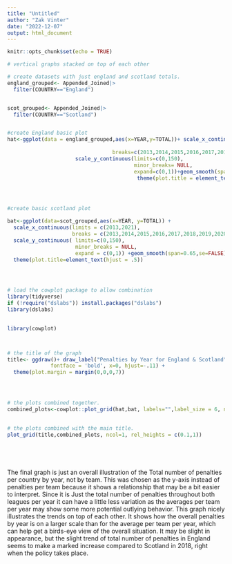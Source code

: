 ```yaml
---
title: "Untitled"
author: "Zak Vinter"
date: "2022-12-07"
output: html_document
---
```


```r
knitr::opts_chunk$set(echo = TRUE)
```


```r
# vertical graphs stacked on top of each other

# create datasets with just england and scotland totals.
england_grouped<- Appended_Joined|> 
  filter(COUNTRY=="England")


scot_grouped<- Appended_Joined|> 
  filter(COUNTRY=="Scotland") 


#create England basic plot
hat<-ggplot(data = england_grouped,aes(x=YEAR,y=TOTAL))+ scale_x_continuous(limits= c(2013,2021),
                                                                        
                                  breaks=c(2013,2014,2015,2016,2017,2018,2019,2020,2021))+
                      scale_y_continuous(limits=c(0,150), 
                                         minor_breaks= NULL, 
                                         expand=c(0,1))+geom_smooth(span=0.65, se=FALSE) +ggtitle("England")+
                                          theme(plot.title = element_text(hjust=.5))




#create basic scotland plot

bat<-ggplot(data=scot_grouped,aes(x=YEAR, y=TOTAL)) + 
  scale_x_continuous(limits = c(2013,2021), 
                     breaks = c(2013,2014,2015,2016,2017,2018,2019,2020,2021))+
  scale_y_continuous( limits=c(0,150),
                      minor_breaks = NULL, 
                      expand = c(0,1)) +geom_smooth(span=0.65,se=FALSE) +ggtitle("Scotland")+
  theme(plot.title=element_text(hjust = .5))




# load the cowplot package to allow combination
library(tidyverse)
if (!require("dslabs")) install.packages("dslabs")
library(dslabs)
  

library(cowplot)



# the title of the graph
title<- ggdraw()+ draw_label("Penalties by Year for England & Scotland",
              fontface = 'bold', x=0, hjust=-.11) + 
  theme(plot.margin = margin(0,0,0,7))




# the plots combined together.
combined_plots<-cowplot::plot_grid(hat,bat, labels="",label_size = 6, ncol = 1)
         

# the plots combined with the main title.         
plot_grid(title,combined_plots, ncol=1, rel_heights = c(0.1,1))






```

The final graph is just an overall illustration of the Total number of penalties per country by year, not by team. This was chosen as the y-axis instead of penalties per team because it shows a relationship that may be a bit easier to interpret. Since it is Just the total number of penalties throughout both leagues per year it can have a little less variation as the averages per team per year may show some more potential outlying behavior. This graph nicely illustrates the trends on top of each other. It shows how the overall penalties by year is on a larger scale than for the average per team per year, which can help get a birds-eye view of the overall situation. It may be slight in appearance, but the slight trend of total number of penalties in England seems to make a marked increase compared to Scotland in 2018, right when the policy takes place.





